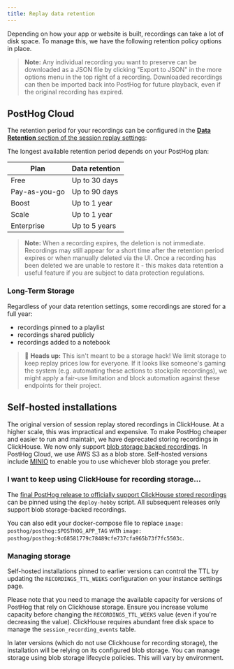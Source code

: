 ```yaml
---
title: Replay data retention
---
```



Depending on how your app or website is built, recordings can take a lot of disk space. To manage this, we have the following retention policy options in place.

> **Note:** Any individual recording you want to preserve can be downloaded as a JSON file by clicking "Export to JSON" in the more options menu in the top right of a recording. Downloaded recordings can then be imported back into PostHog for future playback, even if the original recording has expired.

## PostHog Cloud

The retention period for your recordings can be configured in the [**Data Retention** section of the session replay settings](https://app.posthog.com/settings/project-replay#replay-retention):

<ProductScreenshot
    imageLight={ImgReplayRetentionSettings}
    alt="Configure data retention settings for your recordings"
    classes="rounded"
/>

The longest available retention period depends on your PostHog plan:

| Plan | Data retention |
|-----------|---------------|
| Free | Up to 30 days
| Pay-as-you-go | Up to 90 days
| Boost | Up to 1 year
| Scale | Up to 1 year
| Enterprise | Up to 5 years

> **Note:** When a recording expires, the deletion is not immediate. Recordings may still appear for a short time after the retention period expires or when manually deleted via the UI. Once a recording has been deleted we are unable to restore it - this makes data retention a useful feature if you are subject to data protection regulations.

### Long-Term Storage

Regardless of your data retention settings, some recordings are stored for a full year:

* recordings pinned to a playlist
* recordings shared publicly
* recordings added to a notebook

>  🧠 **Heads up:** This isn't meant to be a storage hack! We limit storage to keep replay prices low for everyone. If it looks like someone's gaming the system (e.g. automating these actions to stockpile recordings), we might apply a fair-use limitation and block automation against these endpoints for their project.

## Self-hosted installations

The original version of session replay stored recordings in ClickHouse. At a higher scale, this was impractical and expensive. To make PostHog cheaper and easier to run and maintain, we have deprecated storing recordings in ClickHouse. We now only support [blob storage backed recordings](/docs/how-posthog-works/recordings-ingestion). In PostHog Cloud, we use AWS S3 as a blob store. Self-hosted versions include [MINIO](https://min.io/) to enable you to use whichever blob storage you prefer.

### I want to keep using ClickHouse for recording storage...

The [final PostHog release to officially support ClickHouse stored recordings](https://hub.docker.com/layers/posthog/posthog/9c68581779c78489cfe737cfa965b73f7fc5503c/images/sha256-4dec586a83328f4123039bab924289f9bd52bd46f56bf14e9ae91fcd6d05ed5d?context=explore) can be pinned using the `deploy-hobby` script. All subsequent releases only support blob storage-backed recordings.

You can also edit your docker-compose file to replace `image: posthog/posthog:$POSTHOG_APP_TAG` with `image: posthog/posthog:9c68581779c78489cfe737cfa965b73f7fc5503c`.

### Managing storage

Self-hosted installations pinned to earlier versions can control the TTL by updating the `RECORDINGS_TTL_WEEKS` configuration on your instance settings page.

Please note that you need to manage the available capacity for versions of PostHog that rely on Clickhouse storage.
Ensure you increase volume capacity before changing the `RECORDINGS_TTL_WEEKS` value (even if you're decreasing the value).
ClickHouse requires abundant free disk space to manage the `session_recording_events` table.

In later versions (which do not use Clickhouse for recording storage),
the installation will be relying on its configured blob storage.
You can manage storage using blob storage lifecycle policies. This will vary by environment.
